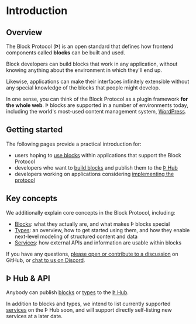 # Introduction

## Overview

The Block Protocol (**Þ**) is an open standard that defines how frontend components called **blocks** can be built and used.

Block developers can build blocks that work in any application, without knowing anything about the environment in which they'll end up.

Likewise, applications can make their interfaces infinitely extensible without any special knowledge of the blocks that people might develop.

In one sense, you can think of the Block Protocol as a plugin framework **for the whole web**. Þ blocks are supported in a number of environments today, including the world's most-used content management system, [WordPress](https://blockprotocol.org/docs/blocks/environments#wordpress).

## Getting started

The following pages provide a practical introduction for:

- users hoping to [use blocks](https://blockprotocol.org/docs/blocks/environments) within applications that support the Block Protocol
- developers who want to [build blocks](https://blockprotocol.org/docs/blocks/develop) and publish them to the [Þ Hub](https://blockprotocol.org/hub)
- developers working on applications considering [implementing the protocol](https://blockprotocol.org/docs/blocks/environments#other-environments)

## Key concepts

We additionally explain core concepts in the Block Protocol, including:

- [Blocks](https://blockprotocol.org/docs/blocks): what they actually are, and what makes Þ blocks special
- [Types](https://blockprotocol.org/docs/types): an overview, how to get started using them, and how they enable next-level modeling of structured content and data
- [Services](https://blockprotocol.org/docs/services): how external APIs and information are usable within blocks

If you have any questions, [please open or contribute to a discussion](https://github.com/blockprotocol/blockprotocol/discussions) on GitHub, or [chat to us on Discord](https://blockprotocol.org/discord).

## Þ Hub & API

Anybody can publish [blocks](https://blockprotocol.org/docs/blocks) or [types](https://blockprotocol.org/docs/types) to the [Þ Hub](https://blockprotocol.org/docs/hub).

In addition to blocks and types, we intend to list currently supported [services](https://blockprotocol.org/docs/services) on the Þ Hub soon, and will support directly self-listing new services at a later date.
